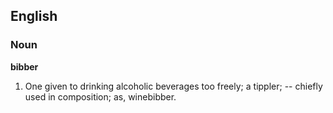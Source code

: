 ==English==

===Noun===

'''bibber'''

#One given to drinking alcoholic beverages too freely; a tippler; -- chiefly used in composition; as, winebibber.
